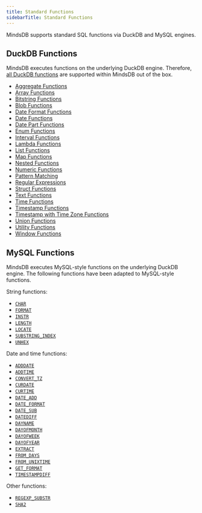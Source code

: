 ```yaml
---
title: Standard Functions
sidebarTitle: Standard Functions
---
```


MindsDB supports standard SQL functions via DuckDB and MySQL engines.

## DuckDB Functions

MindsDB executes functions on the underlying DuckDB engine. Therefore, [all DuckDB functions](https://duckdb.org/docs/stable/sql/functions/overview) are supported within MindsDB out of the box.

* [Aggregate Functions](https://duckdb.org/docs/stable/sql/functions/aggregates)
* [Array Functions](https://duckdb.org/docs/stable/sql/functions/array)
* [Bitstring Functions](https://duckdb.org/docs/stable/sql/functions/bitstring)
* [Blob Functions](https://duckdb.org/docs/stable/sql/functions/blob)
* [Date Format Functions](https://duckdb.org/docs/stable/sql/functions/dateformat)
* [Date Functions](https://duckdb.org/docs/stable/sql/functions/date)
* [Date Part Functions](https://duckdb.org/docs/stable/sql/functions/datepart)
* [Enum Functions](https://duckdb.org/docs/stable/sql/functions/enum)
* [Interval Functions](https://duckdb.org/docs/stable/sql/functions/interval)
* [Lambda Functions](https://duckdb.org/docs/stable/sql/functions/lambda)
* [List Functions](https://duckdb.org/docs/stable/sql/functions/list)
* [Map Functions](https://duckdb.org/docs/stable/sql/functions/map)
* [Nested Functions](https://duckdb.org/docs/stable/sql/functions/nested)
* [Numeric Functions](https://duckdb.org/docs/stable/sql/functions/numeric)
* [Pattern Matching](https://duckdb.org/docs/stable/sql/functions/pattern_matching)
* [Regular Expressions](https://duckdb.org/docs/stable/sql/functions/regular_expressions)
* [Struct Functions](https://duckdb.org/docs/stable/sql/functions/struct)
* [Text Functions](https://duckdb.org/docs/stable/sql/functions/text)
* [Time Functions](https://duckdb.org/docs/stable/sql/functions/time)
* [Timestamp Functions](https://duckdb.org/docs/stable/sql/functions/timestamp)
* [Timestamp with Time Zone Functions](https://duckdb.org/docs/stable/sql/functions/timestamptz)
* [Union Functions](https://duckdb.org/docs/stable/sql/functions/union)
* [Utility Functions](https://duckdb.org/docs/stable/sql/functions/utility)
* [Window Functions](https://duckdb.org/docs/stable/sql/functions/window_functions)

## MySQL Functions

MindsDB executes MySQL-style functions on the underlying DuckDB engine. The following functions have been adapted to MySQL-style functions.

String functions:

* [`CHAR`](https://dev.mysql.com/doc/refman/8.4/en/string-functions.html#function_char)
* [`FORMAT`](https://dev.mysql.com/doc/refman/8.4/en/string-functions.html#function_format)
* [`INSTR`](https://dev.mysql.com/doc/refman/8.0/en/string-functions.html#function_instr)
* [`LENGTH`](https://dev.mysql.com/doc/refman/8.4/en/string-functions.html#function_length)
* [`LOCATE`](https://dev.mysql.com/doc/refman/8.4/en/string-functions.html#function_locate)
* [`SUBSTRING_INDEX`](https://dev.mysql.com/doc/refman/8.4/en/string-functions.html#function_substring-index)
* [`UNHEX`](https://dev.mysql.com/doc/refman/8.4/en/string-functions.html#function_unhex)

Date and time functions:

* [`ADDDATE`](https://dev.mysql.com/doc/refman/8.4/en/date-and-time-functions.html#function_adddate)
* <Tooltip tip="The second argument must be a constant value.">[`ADDTIME`](https://dev.mysql.com/doc/refman/8.4/en/date-and-time-functions.html#function_addtime)</Tooltip>
* <Tooltip tip="DuckDB does not recognize time zones provided in digital offset formats like +10:00. Using CONVERT_TZ with these formats may result in errors or unexpected behavior.">[`CONVERT_TZ`](https://dev.mysql.com/doc/refman/8.4/en/date-and-time-functions.html#function_convert-tz)</Tooltip>
* [`CURDATE`](https://dev.mysql.com/doc/refman/8.4/en/date-and-time-functions.html#function_curdate)
* [`CURTIME`](https://dev.mysql.com/doc/refman/8.4/en/date-and-time-functions.html#function_curtime)
* [`DATE_ADD`](https://dev.mysql.com/doc/refman/8.4/en/date-and-time-functions.html#function_date-add)
* <Tooltip tip="There may be issues with week numbers at year boundaries when using the %u and %V specifiers. DuckDB does not provide exact alternatives with the same behavior, so results might differ or be inconsistent in those edge cases.">[`DATE_FORMAT`](https://dev.mysql.com/doc/refman/8.4/en/date-and-time-functions.html#function_date-format)</Tooltip>
* [`DATE_SUB`](https://dev.mysql.com/doc/refman/8.4/en/date-and-time-functions.html#function_date-sub)
* [`DATEDIFF`](https://dev.mysql.com/doc/refman/8.4/en/date-and-time-functions.html#function_datediff)
* [`DAYNAME`](https://dev.mysql.com/doc/refman/8.4/en/date-and-time-functions.html#function_dayname)
* [`DAYOFMONTH`](https://dev.mysql.com/doc/refman/8.4/en/date-and-time-functions.html#function_dayofmonth)
* [`DAYOFWEEK`](https://dev.mysql.com/doc/refman/8.4/en/date-and-time-functions.html#function_dayofweek)
* [`DAYOFYEAR`](https://dev.mysql.com/doc/refman/8.4/en/date-and-time-functions.html#function_dayofyear)
* [`EXTRACT`](https://dev.mysql.com/doc/refman/8.4/en/date-and-time-functions.html#function_extract)
* [`FROM_DAYS`](https://dev.mysql.com/doc/refman/8.4/en/date-and-time-functions.html#function_from-days)
* [`FROM_UNIXTIME`](https://dev.mysql.com/doc/refman/8.4/en/date-and-time-functions.html#function_from-unixtime)
* <Tooltip tip="Both argument must be constant values.">[`GET_FORMAT`](https://dev.mysql.com/doc/refman/8.4/en/date-and-time-functions.html#function_get-format)</Tooltip>
* [`TIMESTAMPDIFF`](https://dev.mysql.com/doc/refman/8.4/en/date-and-time-functions.html#function_timestampdiff)

Other functions:

* [`REGEXP_SUBSTR`](https://dev.mysql.com/doc/refman/8.4/en/regexp.html#function_regexp-substr)
* [`SHA2`](https://dev.mysql.com/doc/refman/8.4/en/encryption-functions.html#function_sha2)
